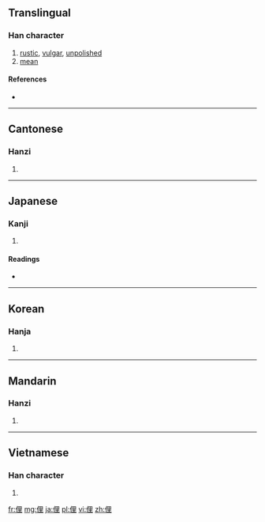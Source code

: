==Translingual==

===Han character===
{{Han char|rn=9|rad=人|as=07|sn=9|four=2621<sub>4</sub>|canj=人田土 (OWG)}}

# [[rustic]], [[vulgar]], [[unpolished]]
# [[mean]]

====References====
* {{Han ref|kx=0105.140|dkj=00699|dj=0222.030|hdz=10160.010|uh=4FDA|ud=20442|bh=AB5A|bd=43866}}

----

==Cantonese==

===Hanzi===
{{yue-hanzi|jyut=|y=lei5}}

# {{defn|lang=yue|sort=人07}}

----

==Japanese==

===Kanji===
{{ja-kanji|grade=|rs=人07}}

# {{defn|lang=ja|sort=人07}}

====Readings====
* {{ja-readings|on=[[り]] (ri)|kun=[[いやしい]] (iyashii)}}

----

==Korean==

===Hanja===
{{ko-hanja|hangeul=리|rv=ri|mr=ri}}

# {{defn|lang=ko|sort=人07}}

----

==Mandarin==

===Hanzi===
{{cmn-hanzi|pin=[[lǐ]] ([[li3]])|wg=li<sup>3</sup>}}

# {{defn|lang=cmn|sort=人07}}

----

==Vietnamese==

===Han character===
{{vi-hantu|[[lý]], [[lái]], [[lia]], [[lí]]|rs=人07}}

# {{defn|lang=vi|sort=人07}}

[[fr:俚]]
[[mg:俚]]
[[ja:俚]]
[[pl:俚]]
[[vi:俚]]
[[zh:俚]]